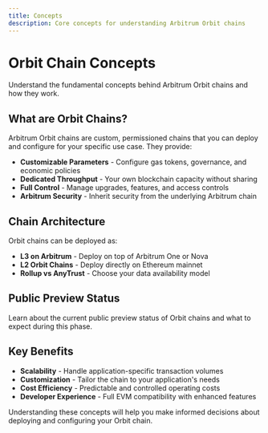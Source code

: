 ```yaml
---
title: Concepts
description: Core concepts for understanding Arbitrum Orbit chains
---
```


# Orbit Chain Concepts

Understand the fundamental concepts behind Arbitrum Orbit chains and how they work.

## What are Orbit Chains?

Arbitrum Orbit chains are custom, permissioned chains that you can deploy and configure for your specific use case. They provide:

- **Customizable Parameters** - Configure gas tokens, governance, and economic policies
- **Dedicated Throughput** - Your own blockchain capacity without sharing
- **Full Control** - Manage upgrades, features, and access controls
- **Arbitrum Security** - Inherit security from the underlying Arbitrum chain

## Chain Architecture

Orbit chains can be deployed as:

- **L3 on Arbitrum** - Deploy on top of Arbitrum One or Nova
- **L2 Orbit Chains** - Deploy directly on Ethereum mainnet
- **Rollup vs AnyTrust** - Choose your data availability model

## Public Preview Status

Learn about the current public preview status of Orbit chains and what to expect during this phase.

## Key Benefits

- **Scalability** - Handle application-specific transaction volumes
- **Customization** - Tailor the chain to your application's needs  
- **Cost Efficiency** - Predictable and controlled operating costs
- **Developer Experience** - Full EVM compatibility with enhanced features

Understanding these concepts will help you make informed decisions about deploying and configuring your Orbit chain.